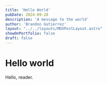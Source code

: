---
title: 'Hello World'
pubDate: 2024-09-28
description: 'A message to the world'
author: 'Brandon Gutierrez'
layout: "../../layouts/MDXPostLayout.astro"
showOnPortfolio: false
draft: false
---

# Hello world
Hello, reader.